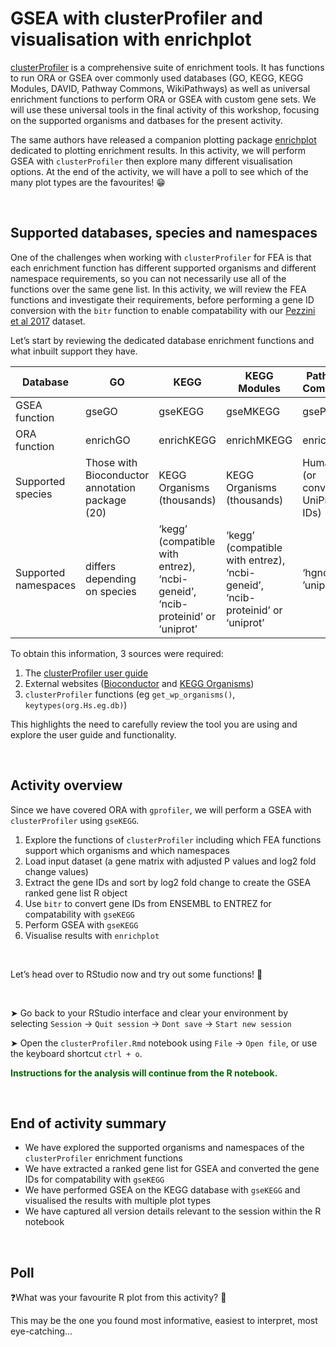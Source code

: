 # GSEA with clusterProfiler and visualisation with enrichplot


[clusterProfiler](https://bioconductor.org/packages/release/bioc/html/clusterProfiler.html) is a comprehensive suite of enrichment tools. It has functions to run ORA or GSEA over commonly used databases (GO, KEGG, KEGG Modules, DAVID, Pathway Commons, WikiPathways) as well as universal enrichment functions to perform ORA or GSEA with custom gene sets. We will use these universal tools in the final activity of this workshop, focusing on the supported organisms and datbases for the present activity. 

The same authors have released a companion plotting package [enrichplot](https://www.bioconductor.org/packages/release/bioc/html/enrichplot.html) dedicated to plotting enrichment results. In this activity, we will perform GSEA with `clusterProfiler` then explore many different visualisation options. At the end of the activity, we will have a poll to see which of the many plot types are the favourites! 😁

 

<p>&nbsp;</p>  <!-- insert blank line -->

## Supported databases, species and namespaces

One of the challenges when working with `clusterProfiler` for FEA is that each enrichment function has different supported organisms and different namespace requirements, so you can not necessarily use all of the functions over the same gene list. In this activity, we will review the FEA functions and investigate their requirements, before performing a gene ID conversion with the `bitr` function to enable compatability with our [Pezzini et al 2017](https://link.springer.com/article/10.1007/s10571-016-0403-y) dataset. 

Let's start by reviewing the dedicated database enrichment functions and what inbuilt support they have. 

| Database             | GO                                              | KEGG                                                                            | KEGG Modules                                                                    | Pathway Commons                   | WikiPathways | DAVID                    |
|----------------------|-------------------------------------------------|---------------------------------------------------------------------------------|---------------------------------------------------------------------------------|-----------------------------------|--------------|--------------------------|
| GSEA function        | gseGO                                           | gseKEGG                                                                         | gseMKEGG                                                                        | gsePC                             | gseWP        | NA                       |
| ORA function         | enrichGO                                        | enrichKEGG                                                                      | enrichMKEGG                                                                     | enrichPC                          | enrichWP     | enrichDAVID              |
| Supported species    | Those with Bioconductor annotation package (20) | KEGG Organisms (thousands)                                                      | KEGG Organisms (thousands)                                                      | Human (or convert to UniProt IDs) | entrez       | Those supported by DAVID |
| Supported namespaces | differs depending on species                    | 'kegg' (compatible with entrez), 'ncbi-geneid', 'ncib-proteinid' or   'uniprot' | 'kegg' (compatible with entrez), 'ncbi-geneid', 'ncib-proteinid' or   'uniprot' | 'hgnc' or 'uniprot                | entrez       | Those supported by DAVID |



To obtain this information, 3 sources were required: 

1. The [clusterProfiler user guide](https://bioconductor.org/packages/devel/bioc/manuals/clusterProfiler/man/clusterProfiler.pdf)
2. External websites ([Bioconductor](https://bioconductor.org/packages/3.20/data/annotation/) and [KEGG Organisms](https://www.genome.jp/kegg/catalog/org_list.html))
3. `clusterProfiler` functions (eg `get_wp_organisms()`, `keytypes(org.Hs.eg.db)`)

This highlights the need to carefully review the tool you are using and explore the user guide and functionality. 

<p>&nbsp;</p>  <!-- insert blank line -->

## Activity overview


Since we have covered ORA with `gprofiler`, we will perform a GSEA with `clusterProfiler` using `gseKEGG`.  

1. Explore the functions of `clusterProfiler` including which FEA functions support which organisms and which namespaces
2. Load input dataset (a gene matrix with adjusted P values and log2 fold change values) 
3. Extract the gene IDs and sort by log2 fold change to create the GSEA ranked gene list R object
4. Use `bitr` to convert gene IDs from ENSEMBL to ENTREZ for compatability with `gseKEGG`
5. Perform GSEA with `gseKEGG`
6. Visualise results with `enrichplot`

<p>&nbsp;</p>  <!-- insert blank line -->

Let's head over to RStudio now and try out some functions! 🏃


<p>&nbsp;</p>  <!-- insert blank line -->

&#x27A4; Go back to your RStudio interface and clear your environment by selecting `Session` &rarr; `Quit session` &rarr; `Dont save` &rarr; `Start new session`



&#x27A4; Open the `clusterProfiler.Rmd` notebook using `File` &rarr; `Open file`, or use the keyboard shortcut `ctrl + o`. 

**<span style="color: #006400;">Instructions for the analysis will continue from the R notebook.</span>**


<p>&nbsp;</p>  <!-- insert blank line -->

## End of activity summary

- We have explored the supported organisms and namespaces of the `clusterProfiler` enrichment functions 
- We have extracted a ranked gene list for GSEA and converted the gene IDs for compatability with `gseKEGG`
- We have performed GSEA on the KEGG database with `gseKEGG` and visualised the results with multiple plot types 
- We have captured all version details relevant to the session within the R notebook

<p>&nbsp;</p>  <!-- insert blank line -->

## Poll

❓What was your favourite R plot from this activity? 🤔

This may be the one you found most informative, easiest to interpret, most eye-catching... 

